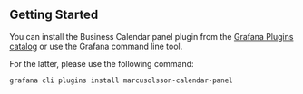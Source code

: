 
## Getting Started

You can install the Business Calendar panel plugin from the [Grafana Plugins catalog](https://grafana.com/grafana/plugins/marcusolsson-calendar-panel/) or use the Grafana command line tool.

<Youtube
  id="1qYzHfPXJF8"
  title="Install Business Suite plugins in Cloud, OSS, Enterprise. Getting started with the Business Suite."
/>

For the latter, please use the following command:

```sh
grafana cli plugins install marcusolsson-calendar-panel
```
